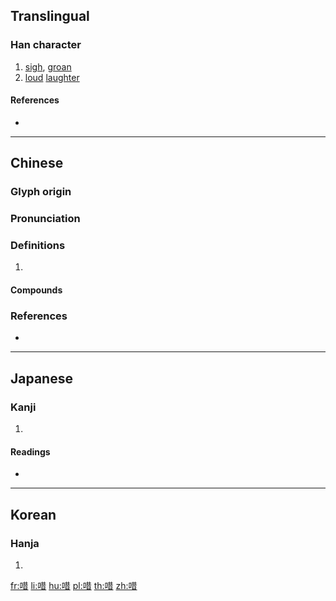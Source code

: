 {{character info/new}}
==Translingual==

===Han character===
{{Han char|rn=30|rad=口|as=08|sn=11|four=64060|canj=RTA|ids=⿰口昔}}

# [[sigh]], [[groan]]
# [[loud]] [[laughter]]

====References====
* {{Han ref|kx=0193.280|dkj=03771|dj=0414.070|hdz=10637.030|uh=5536|ud=21814|bh=D47A|bd=54394}}

----

==Chinese==
{{zh-forms}}

===Glyph origin===
{{Han etym}}

===Pronunciation===
{{zh-pron
|m=jiè,zè
|c=zik1,ze3,zaak3
|mc=y
|oc=y
|cat=
}}
{{zh-attn-split}}

===Definitions===
{{zh-hanzi}}

# {{rfdef|zh}}

====Compounds====
{{zh-der|咋唶|咄唶|嚄唶}}

===References===
* {{R:yue:mfccd}}

----

==Japanese==

===Kanji===
{{ja-kanji|grade=|rs=口08}}

# {{defn|lang=ja|sort=口08}}

====Readings====
* {{ja-readings|on=[[しゃ]] (sha), [[せき]] (seki), [[しゃく]] (shaku), [[さく]] (saku)|kun=[[なく]] (naku)}}

----

==Korean==

===Hanja===
{{ko-hanja|hangeul=[[차]], [[책]]|rv=cha, chaek|mr=ch'a, ch'aek}}

# {{defn|lang=ko|sort=口08}}

[[fr:唶]]
[[li:唶]]
[[hu:唶]]
[[pl:唶]]
[[th:唶]]
[[zh:唶]]